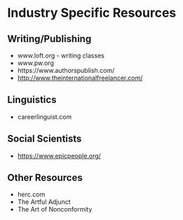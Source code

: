 # Industry Specific Resources 

## Writing/Publishing 
- www.loft.org  - writing classes 
- www.pw.org
- https://www.authorspublish.com/
- [http://www.theinternationalfreelancer.com/](http://www.theinternationalfreelancer.com/) 

## Linguistics 
- careerlinguist.com 

## Social Scientists 
- [https://www.epicpeople.org/](https://www.epicpeople.org/)

## Other Resources 
- herc.com
- The Artful Adjunct
- The Art of Nonconformity 

